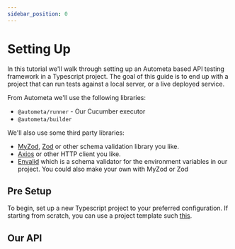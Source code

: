 ```yaml
---
sidebar_position: 0
---
```


# Setting Up

In this tutorial we'll walk through setting up an Autometa based API testing framework in a Typescript project.
The goal of this guide is to end up with a project that can run tests against a local server, or a live
deployed service.

From Autometa we'll use the following libraries:

- `@autometa/runner` - Our Cucumber executor
- `@autometa/builder`

We'll also use some third party libraries:

- [MyZod](https://github.com/davidmdm/myzod), [Zod](https://zod.dev/) or other schema
  validation library you like.
- [Axios](https://axios-http.com/docs/intro) or other HTTP client you like.
- [Envalid](https://www.npmjs.com/package/envalid) which is a schema validator for the
  environment variables in our project. You could also make your own with MyZod or Zod

## Pre Setup

To begin, set up a new Typescript project to your preferred configuration. If starting
from scratch, you can use a project template such [this](https://github.com/themetalfleece/nodejs-typescript-template).


## Our API
